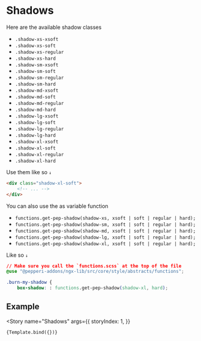 

<Meta title="Abstracts/Shadows" component={Shadows} />


# Shadows

Here are the available shadow classes

-   `.shadow-xs-xsoft`
-   `.shadow-xs-soft`
-   `.shadow-xs-regular`
-   `.shadow-xs-hard`
-   `.shadow-sm-xsoft`
-   `.shadow-sm-soft`
-   `.shadow-sm-regular`
-   `.shadow-sm-hard`
-   `.shadow-md-xsoft`
-   `.shadow-md-soft`
-   `.shadow-md-regular`
-   `.shadow-md-hard`
-   `.shadow-lg-xsoft`
-   `.shadow-lg-soft`
-   `.shadow-lg-regular`
-   `.shadow-lg-hard`
-   `.shadow-xl-xsoft`
-   `.shadow-xl-soft`
-   `.shadow-xl-regular`
-   `.shadow-xl-hard`

Use them like so `↓`

```html
<div class="shadow-xl-soft">
    <!-- ... -->
</div>
```

You can also use the as variable function

-   `functions.get-pep-shadow(shadow-xs, xsoft | soft | regular | hard);`
-   `functions.get-pep-shadow(shadow-sm, xsoft | soft | regular | hard);`
-   `functions.get-pep-shadow(shadow-md, xsoft | soft | regular | hard);`
-   `functions.get-pep-shadow(shadow-lg, xsoft | soft | regular | hard);`
-   `functions.get-pep-shadow(shadow-xl, xsoft | soft | regular | hard);`

Like so `↓`

```css
// Make sure you call the `functions.scss` at the top of the file
@use "@pepperi-addons/ngx-lib/src/core/style/abstracts/functions";

.burn-my-shadow {
    box-shadow: : functions.get-pep-shadow(shadow-xl, hard);
```

## Example

<Story
    name="Shadows"
    args={{
        storyIndex: 1,
    }}
>
    {Template.bind({})}
</Story>
